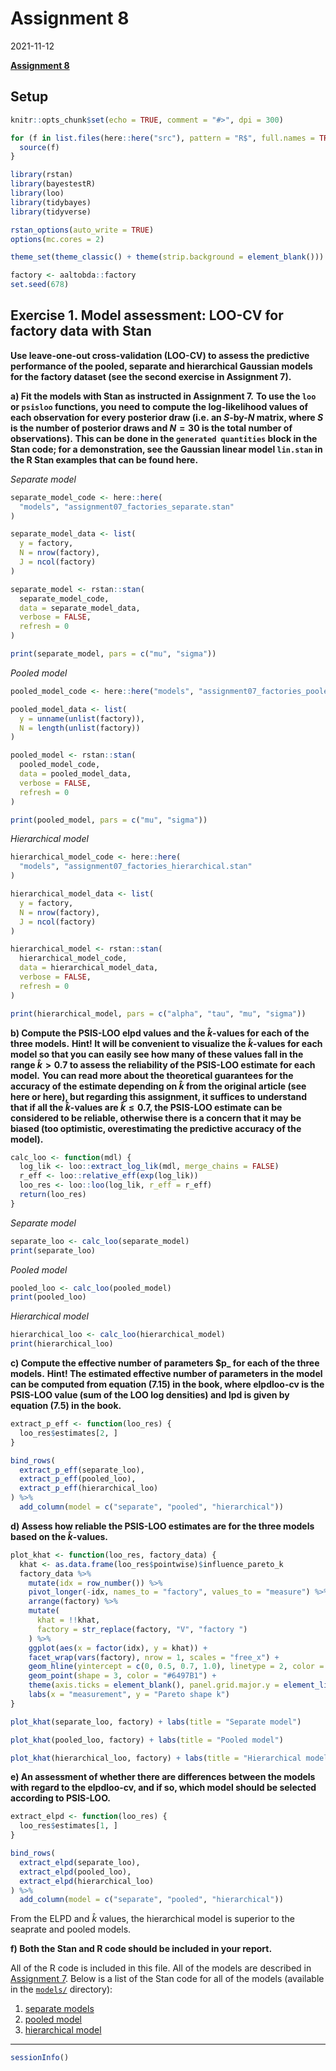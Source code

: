 # Assignment 8

2021-11-12

**[Assignment 8](`r paste0(CM_URL, "assignment-08.pdf")`)**

## Setup

```r
knitr::opts_chunk$set(echo = TRUE, comment = "#>", dpi = 300)

for (f in list.files(here::here("src"), pattern = "R$", full.names = TRUE)) {
  source(f)
}

library(rstan)
library(bayestestR)
library(loo)
library(tidybayes)
library(tidyverse)

rstan_options(auto_write = TRUE)
options(mc.cores = 2)

theme_set(theme_classic() + theme(strip.background = element_blank()))

factory <- aaltobda::factory
set.seed(678)
```

## Exercise 1. Model assessment: LOO-CV for factory data with Stan

**Use leave-one-out cross-validation (LOO-CV) to assess the predictive performance of the pooled, separate and hierarchical Gaussian models for the factory dataset (see the second exercise in Assignment 7).**

**a) Fit the models with Stan as instructed in Assignment 7.**
**To use the `loo` or `psisloo` functions, you need to compute the log-likelihood values of each observation for every posterior draw (i.e. an $S$-by-$N$ matrix, where $S$ is the number of posterior draws and $N = 30$ is the total number of observations).**
**This can be done in the `generated quantities` block in the Stan code; for a demonstration, see the Gaussian linear model `lin.stan` in the R Stan examples that can be found here.**


*Separate model*

```r
separate_model_code <- here::here(
  "models", "assignment07_factories_separate.stan"
)

separate_model_data <- list(
  y = factory,
  N = nrow(factory),
  J = ncol(factory)
)

separate_model <- rstan::stan(
  separate_model_code,
  data = separate_model_data,
  verbose = FALSE,
  refresh = 0
)

print(separate_model, pars = c("mu", "sigma"))
```

*Pooled model*

```r
pooled_model_code <- here::here("models", "assignment07_factories_pooled.stan")

pooled_model_data <- list(
  y = unname(unlist(factory)),
  N = length(unlist(factory))
)

pooled_model <- rstan::stan(
  pooled_model_code,
  data = pooled_model_data,
  verbose = FALSE,
  refresh = 0
)

print(pooled_model, pars = c("mu", "sigma"))
```

*Hierarchical model*

```r
hierarchical_model_code <- here::here(
  "models", "assignment07_factories_hierarchical.stan"
)

hierarchical_model_data <- list(
  y = factory,
  N = nrow(factory),
  J = ncol(factory)
)

hierarchical_model <- rstan::stan(
  hierarchical_model_code,
  data = hierarchical_model_data,
  verbose = FALSE,
  refresh = 0
)

print(hierarchical_model, pars = c("alpha", "tau", "mu", "sigma"))
```

**b) Compute the PSIS-LOO elpd values and the $\hat{k}$-values for each of the three models.**
**Hint! It will be convenient to visualize the $\hat{k}$-values for each model so that you can easily see how many of these values fall in the range $\hat{k} > 0.7$ to assess the reliability of the PSIS-LOO estimate for each model.**
**You can read more about the theoretical guarantees for the accuracy of the estimate depending on $\hat{k}$ from the original article (see here or here), but regarding this assignment, it suffices to understand that if all the $\hat{k}$-values are $\hat{k} \le 0.7$, the PSIS-LOO estimate can be considered to be reliable, otherwise there is a concern that it may be biased (too optimistic, overestimating the predictive accuracy of the model).**

```r
calc_loo <- function(mdl) {
  log_lik <- loo::extract_log_lik(mdl, merge_chains = FALSE)
  r_eff <- loo::relative_eff(exp(log_lik))
  loo_res <- loo::loo(log_lik, r_eff = r_eff)
  return(loo_res)
}
```

*Separate model*

```r
separate_loo <- calc_loo(separate_model)
print(separate_loo)
```

*Pooled model*

```r
pooled_loo <- calc_loo(pooled_model)
print(pooled_loo)
```

*Hierarchical model*

```r
hierarchical_loo <- calc_loo(hierarchical_model)
print(hierarchical_loo)
```

**c) Compute the effective number of parameters $p_\text{eff} for each of the three models.**
**Hint! The estimated effective number of parameters in the model can be computed from equation (7.15) in the book, where elpdloo-cv is the PSIS-LOO value (sum of the LOO log densities) and lpd is given by equation (7.5) in the book.**

```r
extract_p_eff <- function(loo_res) {
  loo_res$estimates[2, ]
}

bind_rows(
  extract_p_eff(separate_loo),
  extract_p_eff(pooled_loo),
  extract_p_eff(hierarchical_loo)
) %>%
  add_column(model = c("separate", "pooled", "hierarchical"))
```

**d) Assess how reliable the PSIS-LOO estimates are for the three models based on the $\hat{k}$-values.**

```r
plot_khat <- function(loo_res, factory_data) {
  khat <- as.data.frame(loo_res$pointwise)$influence_pareto_k
  factory_data %>%
    mutate(idx = row_number()) %>%
    pivot_longer(-idx, names_to = "factory", values_to = "measure") %>%
    arrange(factory) %>%
    mutate(
      khat = !!khat,
      factory = str_replace(factory, "V", "factory ")
    ) %>%
    ggplot(aes(x = factor(idx), y = khat)) +
    facet_wrap(vars(factory), nrow = 1, scales = "free_x") +
    geom_hline(yintercept = c(0, 0.5, 0.7, 1.0), linetype = 2, color = "grey50") +
    geom_point(shape = 3, color = "#6497B1") +
    theme(axis.ticks = element_blank(), panel.grid.major.y = element_line()) +
    labs(x = "measurement", y = "Pareto shape k")
}
```

```r
plot_khat(separate_loo, factory) + labs(title = "Separate model")
```

```r
plot_khat(pooled_loo, factory) + labs(title = "Pooled model")
```

```r
plot_khat(hierarchical_loo, factory) + labs(title = "Hierarchical model")
```

**e) An assessment of whether there are differences between the models with regard to the elpdloo-cv, and if so, which model should be selected according to PSIS-LOO.**

```r
extract_elpd <- function(loo_res) {
  loo_res$estimates[1, ]
}
```

```r
bind_rows(
  extract_elpd(separate_loo),
  extract_elpd(pooled_loo),
  extract_elpd(hierarchical_loo)
) %>%
  add_column(model = c("separate", "pooled", "hierarchical"))
```

From the ELPD and $\hat{k}$ values, the hierarchical model is superior to the seaprate and pooled models.

**f) Both the Stan and R code should be included in your report.**

All of the R code is included in this file.
All of the models are described in [Assignment 7](#assignment-7).
Below is a list of the Stan code for all of the models (available in the [`models/`](`r MODELS_URL`) directory):

1. [separate models](`r paste0(MODELS_URL, "assignment07_factories_separate.stan")`)
2. [pooled model](`r paste0(MODELS_URL, "assignment07_factories_pooled.stan")`)
3. [hierarchical model](`r paste0(MODELS_URL, "assignment07_factories_hierarchical.stan")`)

---

```r
sessionInfo()
```
